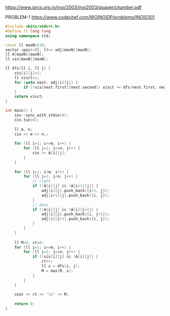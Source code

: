 https://www.iarcs.org.in/inoi/2003/inoi2003/qpaper/chamber.pdf

PROBLEM-1
https://www.codechef.com/WOINOIDP/problems/INOI0301

```cpp
#include <bits/stdc++.h>
#define ll long long
using namespace std;

const ll maxN=510;
vector <pair<ll, ll>> adj[maxN][maxN];
ll A[maxN][maxN];
ll vis[maxN][maxN];

ll dfs(ll i, ll j) {
    vis[i][j]=1;
    ll visct=1;
    for (auto next: adj[i][j]) {
        if (!vis[next.first][next.second]) visct += dfs(next.first, next.second);
    }
    return visct;
}

int main() {
    ios::sync_with_stdio(0);
    cin.tie(0);
    
    ll m, n;
    cin >> m >> n;;
    
    for (ll i=1; i<=m; i++) {
        for (ll j=1; j<=n; j++) {
            cin >> A[i][j];
        }
    }
    
    for (ll i=1; i<m; i++) {
        for (ll j=1; j<n; j++) {
            // right
            if (!A[i][j] && !A[i+1][j]) {
                adj[i][j].push_back({i+1, j});
                adj[i+1][j].push_back({i, j});
            }
            // down
            if (!A[i][j] && !A[i][j+1]) {
                adj[i][j].push_back({i, j+1});
                adj[i][j+1].push_back({i, j});
            }
        }
    }
    
    ll M=0, ct=0;
    for (ll i=1; i<=m; i++) {
        for (ll j=1; j<=n; j++) {
            if (!vis[i][j] && !A[i][j]) {
                ct++;
                ll x = dfs(i, j);
                M = max(M, x);
            }
        }
    }
    
    cout << ct << '\n' << M;
    
    return 0;
}
```
